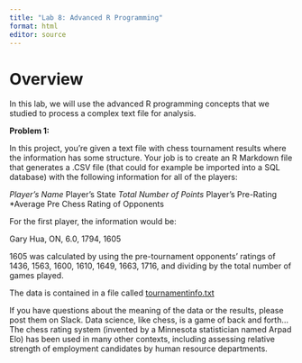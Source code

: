 ```yaml
---
title: "Lab 8: Advanced R Programming"
format: html
editor: source
---
```


# Overview

In this lab, we will use the advanced R programming concepts that we studied to process a 
complex text file for analysis.

**Problem 1:**

In this project, you’re given a text file with chess tournament results where the information has some structure. Your job is to create an R Markdown file that generates a .CSV file (that could for example be imported into a SQL database) with the following information for all of the players:

*Player’s Name 
*Player’s State 
*Total Number of Points 
*Player’s Pre-Rating 
*Average Pre Chess Rating of Opponents

For the first player, the information would be:

Gary Hua, ON, 6.0, 1794, 1605

1605 was calculated by using the pre-tournament opponents’ ratings of 1436, 1563, 1600, 1610, 1649, 1663, 1716, and dividing by the total number of games played.

The data is contained in a file called [tournamentinfo.txt](tournamentinfo.txt)

If you have questions about the meaning of the data or the results, please post them on Slack. Data science, like chess, is a game of back and forth…
The chess rating system (invented by a Minnesota statistician named Arpad Elo) has been used in many other contexts, including assessing relative strength of employment candidates by human resource departments.

